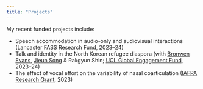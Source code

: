 ```yaml
---
title: "Projects"
---
```


My recent funded projects include:

- Speech accommodation in audio-only and audiovisual interactions (Lancaster FASS Research Fund, 2023–24)
- Talk and identity in the North Korean refugee diaspora (with [Bronwen Evans](https://profiles.ucl.ac.uk/8727-bronwen-evans/){target="_blank"}, [Jieun Song](https://www.jieunsong.com/){target="_blank"} & Rakgyun Shin; [UCL Global Engagement Fund](https://www.ucl.ac.uk/global/funding-staff/global-engagement-funds){target="_blank"}, 2023–24)
- The effect of vocal effort on the variability of nasal coarticulation ([IAFPA Research Grant](https://www.iafpa.net/about/research-grants/){target="_blank"}, 2023)
